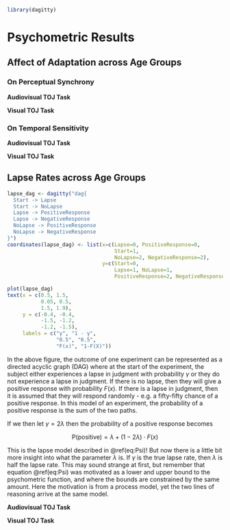 ```r
library(dagitty)
```


# Psychometric Results {#results}

## Affect of Adaptation across Age Groups

### On Perceptual Synchrony

**Audiovisual TOJ Task**

**Visual TOJ Task**

### On Temporal Sensitivity

**Audiovisual TOJ Task**

**Visual TOJ Task**

## Lapse Rates across Age Groups


```r
lapse_dag <- dagitty("dag{
  Start -> Lapse
  Start -> NoLapse
  Lapse -> PositiveResponse
  Lapse -> NegativeResponse
  NoLapse -> PositiveResponse
  NoLapse -> NegativeResponse
}")
coordinates(lapse_dag) <- list(x=c(Lapse=0, PositiveResponse=0,
                                   Start=1,
                                   NoLapse=2, NegativeResponse=2),
                               y=c(Start=0,
                                   Lapse=1, NoLapse=1,
                                   PositiveResponse=2, NegativeResponse=2))

plot(lapse_dag)
text(x = c(0.5, 1.5,
           0.05, 0.5,
           1.5, 1.9), 
     y = c(-0.4, -0.4,
           -1.5, -1.2,
           -1.2, -1.5), 
     labels = c("γ", "1 - γ",
                "0.5", "0.5",
                "F(x)", "1-F(X)"))
```

In the above figure, the outcome of one experiment can be represented as a directed acyclic graph (DAG) where at the start of the experiment, the subject either experiences a lapse in judgment with probability $\gamma$ or they do not experience a lapse in judgment. If there is no lapse, then they will give a positive response with probability $F(x)$. If there is a lapse in judgment, then it is assumed that they will respond randomly - e.g. a fifty-fifty chance of a positive response. In this model of an experiment, the probability of a positive response is the sum of the two paths.


\begin{align}
\mathrm{P}(\textrm{positive}) &= 
  \mathrm{P}(\textrm{lapse}) \cdot \mathrm{P}(\textrm{positive} | \textrm{lapse}) + 
  \mathrm{P}(\textrm{no lapse}) \cdot \mathrm{P}(\textrm{positive} | \textrm{no lapse}) \\
  &= \frac{1}{2} \gamma + (1 - \gamma) \cdot F(x)
\end{align}


If we then let $\gamma = 2\lambda$ then the probability of a positive response becomes

$$
\mathrm{P}(\textrm{positive}) = \lambda + (1 - 2\lambda) \cdot F(x)
$$

This is the lapse model described in \@ref(eq:Psi)! But now there is a little bit more insight into what the parameter $\lambda$ is. If $\gamma$ is the true lapse rate, then $\lambda$ is half the lapse rate. This may sound strange at first, but remember that equation \@ref(eq:Psi) was motivated as a lower and upper bound to the psychometric function, and where the bounds are constrained by the same amount. Here the motivation is from a process model, yet the two lines of reasoning arrive at the same model. 

**Audiovisual TOJ Task**

**Visual TOJ Task**
